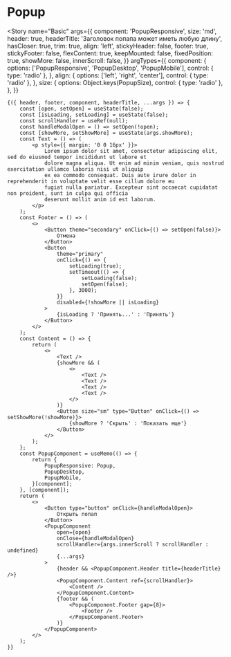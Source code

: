 
<Meta title="Controls / Future / Popup" component={Popup} />

# Popup

<Story
    name="Basic"
    args={{
        component: 'PopupResponsive',
        size: 'md',
        header: true,
        headerTitle: 'Заголовок попапа может иметь любую длину',
        hasCloser: true,
        trim: true,
        align: 'left',
        stickyHeader: false,
        footer: true,
        stickyFooter: false,
        flexContent: true,
        keepMounted: false,
        fixedPosition: true,
        showMore: false,
        innerScroll: false,
    }}
    argTypes={{
        component: {
            options: ['PopupResponsive', 'PopupDesktop', 'PopupMobile'],
            control: { type: 'radio' },
        },
        align: {
            options: ['left', 'right', 'center'],
            control: { type: 'radio' },
        },
        size: {
            options: Object.keys(PopupSize),
            control: { type: 'radio' },
        },
    }}
>
    {({ header, footer, component, headerTitle, ...args }) => {
        const [open, setOpen] = useState(false);
        const [isLoading, setLoading] = useState(false);
        const scrollHandler = useRef(null);
        const handleModalOpen = () => setOpen(!open);
        const [showMore, setShowMore] = useState(args.showMore);
        const Text = () => (
            <p style={{ margin: '0 0 16px' }}>
                Lorem ipsum dolor sit amet, consectetur adipiscing elit, sed do eiusmod tempor incididunt ut labore et
                dolore magna aliqua. Ut enim ad minim veniam, quis nostrud exercitation ullamco laboris nisi ut aliquip
                ex ea commodo consequat. Duis aute irure dolor in reprehenderit in voluptate velit esse cillum dolore eu
                fugiat nulla pariatur. Excepteur sint occaecat cupidatat non proident, sunt in culpa qui officia
                deserunt mollit anim id est laborum.
            </p>
        );
        const Footer = () => (
            <>
                <Button theme="secondary" onClick={() => setOpen(false)}>
                    Отмена
                </Button>
                <Button
                    theme="primary"
                    onClick={() => {
                        setLoading(true);
                        setTimeout(() => {
                            setLoading(false);
                            setOpen(false);
                        }, 3000);
                    }}
                    disabled={!showMore || isLoading}
                >
                    {isLoading ? 'Принять...' : 'Принять'}
                </Button>
            </>
        );
        const Content = () => {
            return (
                <>
                    <Text />
                    {showMore && (
                        <>
                            <Text />
                            <Text />
                            <Text />
                            <Text />
                        </>
                    )}
                    <Button size="sm" type="Button" onClick={() => setShowMore(!showMore)}>
                        {showMore ? 'Скрыть' : 'Показать еще'}
                    </Button>
                </>
            );
        };
        const PopupComponent = useMemo(() => {
            return {
                PopupResponsive: Popup,
                PopupDesktop,
                PopupMobile,
            }[component];
        }, [component]);
        return (
            <>
                <Button type="button" onClick={handleModalOpen}>
                    Открыть попап
                </Button>
                <PopupComponent
                    open={open}
                    onClose={handleModalOpen}
                    scrollHandler={args.innerScroll ? scrollHandler : undefined}
                    {...args}
                >
                    {header && <PopupComponent.Header title={headerTitle} />}
                    <PopupComponent.Content ref={scrollHandler}>
                        <Content />
                    </PopupComponent.Content>
                    {footer && (
                        <PopupComponent.Footer gap={8}>
                            <Footer />
                        </PopupComponent.Footer>
                    )}
                </PopupComponent>
            </>
        );
    }}
</Story>
